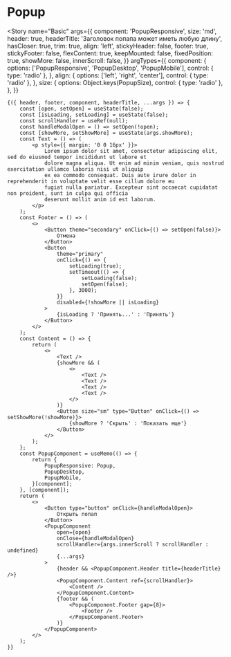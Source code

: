 
<Meta title="Controls / Future / Popup" component={Popup} />

# Popup

<Story
    name="Basic"
    args={{
        component: 'PopupResponsive',
        size: 'md',
        header: true,
        headerTitle: 'Заголовок попапа может иметь любую длину',
        hasCloser: true,
        trim: true,
        align: 'left',
        stickyHeader: false,
        footer: true,
        stickyFooter: false,
        flexContent: true,
        keepMounted: false,
        fixedPosition: true,
        showMore: false,
        innerScroll: false,
    }}
    argTypes={{
        component: {
            options: ['PopupResponsive', 'PopupDesktop', 'PopupMobile'],
            control: { type: 'radio' },
        },
        align: {
            options: ['left', 'right', 'center'],
            control: { type: 'radio' },
        },
        size: {
            options: Object.keys(PopupSize),
            control: { type: 'radio' },
        },
    }}
>
    {({ header, footer, component, headerTitle, ...args }) => {
        const [open, setOpen] = useState(false);
        const [isLoading, setLoading] = useState(false);
        const scrollHandler = useRef(null);
        const handleModalOpen = () => setOpen(!open);
        const [showMore, setShowMore] = useState(args.showMore);
        const Text = () => (
            <p style={{ margin: '0 0 16px' }}>
                Lorem ipsum dolor sit amet, consectetur adipiscing elit, sed do eiusmod tempor incididunt ut labore et
                dolore magna aliqua. Ut enim ad minim veniam, quis nostrud exercitation ullamco laboris nisi ut aliquip
                ex ea commodo consequat. Duis aute irure dolor in reprehenderit in voluptate velit esse cillum dolore eu
                fugiat nulla pariatur. Excepteur sint occaecat cupidatat non proident, sunt in culpa qui officia
                deserunt mollit anim id est laborum.
            </p>
        );
        const Footer = () => (
            <>
                <Button theme="secondary" onClick={() => setOpen(false)}>
                    Отмена
                </Button>
                <Button
                    theme="primary"
                    onClick={() => {
                        setLoading(true);
                        setTimeout(() => {
                            setLoading(false);
                            setOpen(false);
                        }, 3000);
                    }}
                    disabled={!showMore || isLoading}
                >
                    {isLoading ? 'Принять...' : 'Принять'}
                </Button>
            </>
        );
        const Content = () => {
            return (
                <>
                    <Text />
                    {showMore && (
                        <>
                            <Text />
                            <Text />
                            <Text />
                            <Text />
                        </>
                    )}
                    <Button size="sm" type="Button" onClick={() => setShowMore(!showMore)}>
                        {showMore ? 'Скрыть' : 'Показать еще'}
                    </Button>
                </>
            );
        };
        const PopupComponent = useMemo(() => {
            return {
                PopupResponsive: Popup,
                PopupDesktop,
                PopupMobile,
            }[component];
        }, [component]);
        return (
            <>
                <Button type="button" onClick={handleModalOpen}>
                    Открыть попап
                </Button>
                <PopupComponent
                    open={open}
                    onClose={handleModalOpen}
                    scrollHandler={args.innerScroll ? scrollHandler : undefined}
                    {...args}
                >
                    {header && <PopupComponent.Header title={headerTitle} />}
                    <PopupComponent.Content ref={scrollHandler}>
                        <Content />
                    </PopupComponent.Content>
                    {footer && (
                        <PopupComponent.Footer gap={8}>
                            <Footer />
                        </PopupComponent.Footer>
                    )}
                </PopupComponent>
            </>
        );
    }}
</Story>
